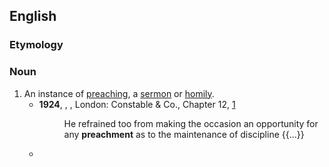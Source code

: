 ==English==

===Etymology===
{{suffix|en|preach|ment}}

===Noun===
{{en-noun|~}}

# An instance of [[preaching]], a [[sermon]] or [[homily]].
#* '''1924''', {{w|Herman Melville}}, ''{{w|Billy Budd}}'', London: Constable & Co., Chapter 12, [http://gutenberg.net.au/ebooks06/0608511h.html]
#*: He refrained too from making the occasion an opportunity for any '''preachment''' as to the maintenance of discipline {{...}}
#* {{quote-journal|en|author=Steven Erlanger|authorlink=Steven Erlanger|title=Are Western values losing their sway? &#91;print version: Did liberalism win? It's not clear, ''International New York Times'', 14 September 2015, p.&nbsp;7&#93;|url=http://www.nytimes.com/2015/09/13/sunday-review/are-western-values-losing-their-sway.html|work={{w|The New York Times}}|date=12 September 2015|passage=Many of the emerging powerhouses of globalization, like Brazil, are interested in democracy and the rule of law, but not in the '''preachments''' of the West, which they regard as laced with hypocrisy.}}